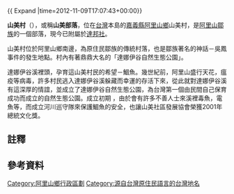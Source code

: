 {{ Expand |time=2012-11-09T17:07:43+00:00}}
{{ROC Village or Li Info
|Village/LiName = 山美
|Village/Li = 村
|NativeName = Saviki
|NativeNameLang = tsu
|OldName = 
|MapLocation = 
|MapSize = 
|Photo = 
|Caption = 
|City/CountyName = 嘉義縣
|DivName = [[阿里山鄉|阿里山鄉]]
|Neighbors = 
|Sub = 
|Elevation = 
|AreaSource = {{Efn|此面積係以內政部國土測繪中心之{{Url|https://data.gov.tw/dataset/7440|村里界圖(TWD97_121分帶)}}，透過GIS軟體運算獲得，可能與官方數據有些出入。}}
|AreaTotal = 46.2770
|PopSource = <ref name="data77132">{{Cite web|url=https://data.gov.tw/dataset/77132|title=村里戶數、單一年齡人口|publisher=內政部戶政司|website=政府資料開放平臺|accessdate=2019-05-21|archive-date=2021-10-28|archive-url=https://web.archive.org/web/20211028102000/https://data.gov.tw/dataset/77132}}</ref>
|YearMonth = 2019年4月
|PopTotal = 620
|HouseholdTotal = 189
|GovSource = <ref name="pthgvilgov">{{Cite web|url=http://www.alishan.gov.tw/about.asp?sub_itemid=36|title=阿里山鄉公所簡介－山美村|website=嘉義縣阿里山鄉公所|accessdate=2019-05-21|archive-date=2019-08-03|archive-url=https://web.archive.org/web/20190803113421/http://www.alishan.gov.tw/about.asp?sub_itemid=36|dead-url=no}}</ref>
|Head = 安麗花
|Address = 
|PostalCode = 
|Website =
}}

'''山美村'''（{{lang-tsu|Saviki}}），或稱'''山美部落'''，位在[[台灣|台灣]]本島的[[嘉義縣|嘉義縣]][[阿里山鄉|阿里山鄉]]山美村，是[[阿里山鄉|阿里山]][[鄒族|鄒族]]的一個部落，現今已附屬於[[達邦社|達邦社]]。

山美村位於阿里山鄉南邊，為原住民鄒族的傳統村落，也是鄒族著名的神話－吳鳳事件的發生地點。村內有著鼎鼎大名的「達娜伊谷自然生態公園」。

達娜伊谷溪裡頭，孕育這山美村民的希望－鯝魚。幾世紀前，阿里山盛行天花，瘟疫等病毒，許多村民逃入達娜伊谷溪躲藏而幸運的存活下來，從此就對達娜伊谷溪有這深厚的情誼，並成立了達娜伊谷自然生態公園，為台灣第一個由民間自己保育成功而成立的自然生態公園。成立初期 ，由於會有許多不善人士來溪裡毒魚，電魚等，而成立河川巡守隊來保護鯝魚的安全，也讓山美社區發展協會榮獲2001年總統文化獎。

==註釋==
{{Notelist}}

==參考資料==
{{Reflist}}

{{阿里山鄉行政區劃}}

[[Category:阿里山鄉行政區劃|Category:阿里山鄉行政區劃]]
[[Category:源自台灣原住民語言的台灣地名|Category:源自台灣原住民語言的台灣地名]]


{{TW-geo-stub}}